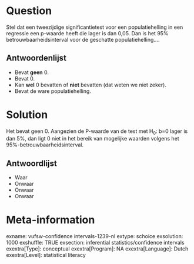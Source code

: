 Question
========
Stel dat een tweezijdige significantietest voor een populatiehelling in een regressie een p-waarde heeft die lager is dan 0,05. Dan is het 95% betrouwbaarheidsinterval voor de geschatte populatiehelling....

Antwoordenlijst
----------
* Bevat **geen** 0.
* Bevat 0.
* Kan **wel** 0 bevatten of **niet** bevatten (dat weten we niet zeker).
* Bevat de ware populatiehelling.

Solution
========

Het bevat geen 0. Aangezien de P-waarde van de test met H<sub>0</sub>: b=0 lager is dan 5%, dan ligt 0 niet in het bereik van mogelijke waarden volgens het 95%-betrouwbaarheidsinterval.

Antwoordlijst
----------
* Waar
* Onwaar
* Onwaar
* Onwaar

Meta-information
================
exname: vufsw-confidence intervals-1239-nl
extype: schoice
exsolution: 1000
exshuffle: TRUE
exsection: inferential statistics/confidence intervals
exextra[Type]: conceptual
exextra[Program]: NA
exextra[Language]: Dutch
exextra[Level]: statistical literacy

